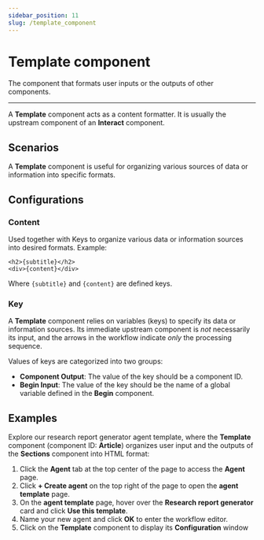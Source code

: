 ```yaml
---
sidebar_position: 11
slug: /template_component
---
```


# Template component

The component that formats user inputs or the outputs of other components.

---

A **Template** component acts as a content formatter. It is usually the upstream component of an **Interact** component.


## Scenarios

A **Template** component is useful for organizing various sources of data or information into specific formats.

## Configurations

### Content 

Used together with Keys to organize various data or information sources into desired formats. Example:

```text
<h2>{subtitle}</h2>
<div>{content}</div>
```

Where `{subtitle}` and `{content}` are defined keys.

### Key 

A **Template** component relies on variables (keys) to specify its data or information sources. Its immediate upstream component is *not* necessarily its input, and the arrows in the workflow indicate *only* the processing sequence.

Values of keys are categorized into two groups:

- **Component Output**: The value of the key should be a component ID.
- **Begin Input**: The value of the key should be the name of a global variable defined in the **Begin** component.

## Examples

Explore our research report generator agent template, where the **Template** component (component ID: **Article**) organizes user input and the outputs of the **Sections** component into HTML format:

1. Click the **Agent** tab at the top center of the page to access the **Agent** page.
2. Click **+ Create agent** on the top right of the page to open the **agent template** page.
3. On the **agent template** page, hover over the **Research report generator** card and click **Use this template**.
4. Name your new agent and click **OK** to enter the workflow editor.
5. Click on the **Template** component to display its **Configuration** window
